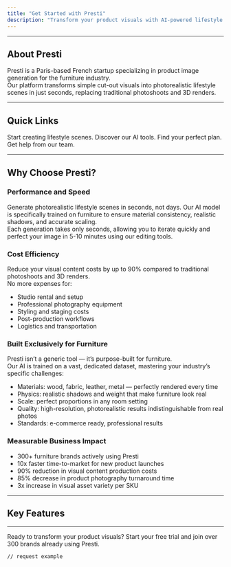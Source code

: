 ```yaml
---
title: "Get Started with Presti"
description: "Transform your product visuals with AI-powered lifestyle scene generation."
---
```


---

## About Presti

Presti is a Paris-based French startup specializing in product image generation for the furniture industry.\
Our platform transforms simple cut-out visuals into photorealistic lifestyle scenes in just seconds, replacing traditional photoshoots and 3D renders.

---

## Quick Links

<Columns cols={4}>
  <Card title="Get Started" icon="rocket" href="/get-started">
    Start creating lifestyle scenes.
  </Card>

  <Card title="Explore Features" icon="sparkles" href="/features">
    Discover our AI tools.
  </Card>

  <Card title="View Pricing" icon="tag" href="/pricing">
    Find your perfect plan.
  </Card>

  <Card title="Get Support" icon="life-ring" href="/support">
    Get help from our team.
  </Card>
</Columns>

---

## Why Choose Presti?

### Performance and Speed

Generate photorealistic lifestyle scenes in seconds, not days. Our AI model is specifically trained on furniture to ensure material consistency, realistic shadows, and accurate scaling.\
Each generation takes only seconds, allowing you to iterate quickly and perfect your image in 5-10 minutes using our editing tools.

### Cost Efficiency

Reduce your visual content costs by up to 90% compared to traditional photoshoots and 3D renders.\
No more expenses for:

- Studio rental and setup
- Professional photography equipment
- Styling and staging costs
- Post-production workflows
- Logistics and transportation

### Built Exclusively for Furniture

Presti isn’t a generic tool — it’s purpose-built for furniture.\
Our AI is trained on a vast, dedicated dataset, mastering your industry’s specific challenges:

- Materials: wood, fabric, leather, metal — perfectly rendered every time
- Physics: realistic shadows and weight that make furniture look real
- Scale: perfect proportions in any room setting
- Quality: high-resolution, photorealistic results indistinguishable from real photos
- Standards: e-commerce ready, professional results

### Measurable Business Impact

- 300\+ furniture brands actively using Presti
- 10x faster time-to-market for new product launches
- 90% reduction in visual content production costs
- 85% decrease in product photography turnaround time
- 3x increase in visual asset variety per SKU

---

## Key Features

<Columns cols={4}>
  <Card title="Pay Only for Downloads" icon="credit-card" />

  <Card title="Multiple Export Formats" icon="file-export" />

  <Card title="Smart Editing Tools" icon="magic-wand" />

  <Card title="Team Workspace" icon="users" />
</Columns>

---

Ready to transform your product visuals? Start your free trial and join over 300 brands already using Presti.

<RequestExample>

```filename
// request example
```

</RequestExample>